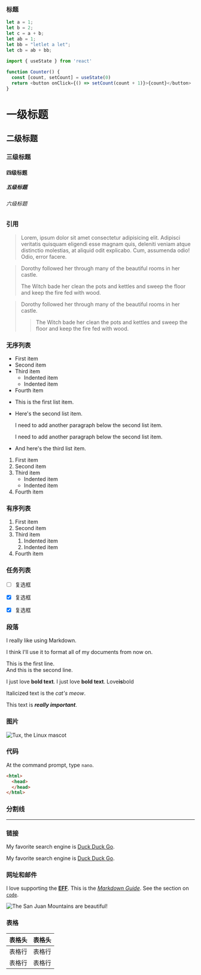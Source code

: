 
### 标题

```javascript filename="a.js" {1,3-5} showLineNumbers 
let a = 1;
let b = 2;
let c = a + b;
let ab = 1;
let bb = "letlet a let";
let cb = ab + bb;
```
```js /useState/
import { useState } from 'react'
 
function Counter() {
  const [count, setCount] = useState(0)
  return <button onClick={() => setCount(count + 1)}>{count}</button>
}
```
# 一级标题
## 二级标题
### 三级标题
#### 四级标题
##### 五级标题
###### 六级标题

### 引用

> Lorem, ipsum dolor sit amet consectetur adipisicing elit. Adipisci veritatis quisquam eligendi esse magnam quis, deleniti veniam atque distinctio molestias, at aliquid odit explicabo. Cum, assumenda odio! Odio, error facere.

> Dorothy followed her through many of the beautiful rooms in her castle.
>
> The Witch bade her clean the pots and kettles and sweep the floor and keep the fire fed with wood.

> Dorothy followed her through many of the beautiful rooms in her castle.
>
>> The Witch bade her clean the pots and kettles and sweep the floor and keep the fire fed with wood.

### 无序列表

- First item
- Second item
- Third item
    - Indented item
    - Indented item
- Fourth item

* This is the first list item.
* Here's the second list item.
    
    I need to add another paragraph below the second list item.
    
    I need to add another paragraph below the second list item.


* And here's the third list item.

1. First item
2. Second item
3. Third item
    - Indented item
    - Indented item
4. Fourth item

### 有序列表

1. First item
2. Second item
3. Third item
    1. Indented item
    2. Indented item
4. Fourth item

### 任务列表

- [ ] 复选框
- [x] 复选框
- [x] 复选框



### 段落

I really like using Markdown.

I think I'll use it to format all of my documents from now on.

This is the first line.  
And this is the second line.

I just love **bold text**.
I just love __bold text__.
Love**is**bold

Italicized text is the *cat's meow*.

This text is ***really important***.

### 图片

![Tux, the Linux mascot](https://www.markdown.xyz/assets/images/tux.png)

### 代码

At the command prompt, type `nano`.

```html
<html>
  <head>
  </head>
</html>
```

### 分割线

***

### 链接
My favorite search engine is [Duck Duck Go](https://duckduckgo.com).

My favorite search engine is [Duck Duck Go](https://duckduckgo.com "The best search engine for privacy").

### 网址和邮件

I love supporting the **[EFF](https://eff.org)**.
This is the *[Markdown Guide](https://www.markdownguide.org)*.
See the section on [`code`](#code).

![The San Juan Mountains are beautiful!](https://www.markdown.xyz/assets/images/san-juan-mountains.jpg "San Juan Mountains")

### 表格

|表格头|表格头|
|---|---|
|表格行|表格行|
|表格行|表格行|
